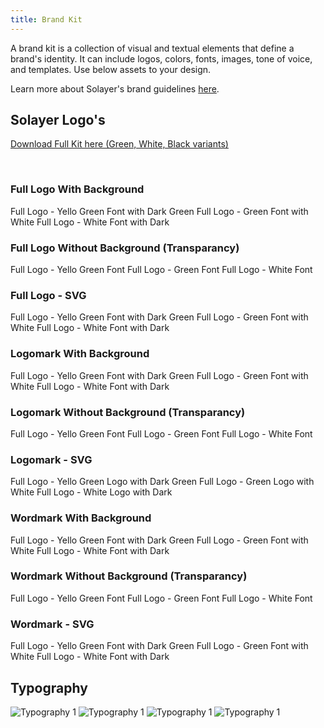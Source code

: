 ```yaml
---
title: Brand Kit
---
```


A brand kit is a collection of visual and textual elements that define a brand's identity. It can include logos, colors, fonts, images, tone of voice, and templates. Use below assets to your design.


Learn more about Solayer's brand guidelines [here](https://drive.google.com/drive/folders/1M8zgoynHuX7ynXzG4JuQW50l7QA333NJ).

## Solayer Logo's

[Download Full Kit here (Green, White, Black variants)](https://drive.google.com/drive/folders/1huL7HM-d8Hh0sNv8s6r1Z5iE9PLlR-1j)

<br/>

### Full Logo With Background

<CardGroup cols={3}>
<Card title="Yello-Green Font with Dark-Green" img="images/logo/JPG/fulllogo-gg.png">
  Full Logo - Yello Green Font with Dark Green
</Card>

<Card title="Green Font with White" img="images/logo/JPG/fulllogo-gw.jpg">
 Full Logo - Green Font with White
</Card>

<Card title="White Font with Dark" img="images/logo/JPG/fulllogo-wd.jpg">
  Full Logo - White Font with Dark
</Card>
</CardGroup>

### Full Logo Without Background (Transparancy)

<CardGroup cols={3}>
<Card title="Yello-Green Font" img="images/logo/PNG/fulllogo-dt.jpg.png">
  Full Logo - Yello Green Font
</Card>

<Card title="Green Font" img="images/logo/PNG/fulllogo-gt.jpg.png">
 Full Logo - Green Font
</Card>

<Card title="White Font" img="images/logo/PNG/fulllogo-wt.jpg.png">
  Full Logo - White Font
</Card>
</CardGroup>

### Full Logo - SVG

<CardGroup cols={3}>
<Card title="Yello-Green Font with Dark-Green" img="images/logo/SVG/fulllogo-gg.svg">
  Full Logo - Yello Green Font with Dark Green
</Card>

<Card title="Green Font with White" img="images/logo/SVG/fulllogo-gw.svg">
 Full Logo - Green Font with White
</Card>

<Card title="White Font with Dark" img="images/logo/SVG/fulllogo-wd.svg">
  Full Logo - White Font with Dark
</Card>
</CardGroup>

<br/>

### Logomark With Background

<CardGroup cols={3}>
<Card title="Yello-Green Logo with Dark-Green" img="images/logo/JPG/icon-gg.png">
  Full Logo - Yello Green Font with Dark Green
</Card>

<Card title="Green Logo with White" img="images/logo/JPG/icon-gw.jpg">
 Full Logo - Green Font with White
</Card>

<Card title="White Logo with Dark" img="images/logo/JPG/icon-wd.jpg">
  Full Logo - White Font with Dark
</Card>
</CardGroup>

### Logomark Without Background (Transparancy)

<CardGroup cols={3}>
<Card title="Yello-Green Logo" img="images/logo/PNG/icon-dt.png">
  Full Logo - Yello Green Font
</Card>

<Card title="Green Logo" img="images/logo/PNG/icon-gt.png">
 Full Logo - Green Font
</Card>

<Card title="White Logo" img="images/logo/PNG/icon-wt.png">
  Full Logo - White Font
</Card>
</CardGroup>

### Logomark - SVG

<CardGroup cols={3}>
<Card title="Yello-Green Logo with Dark-Green" img="images/logo/SVG/icon-gg.svg">
  Full Logo - Yello Green Logo with Dark Green
</Card>

<Card title="Green Logo with White" img="images/logo/SVG/icon-gw.jpg.svg">
 Full Logo - Green Logo with White
</Card>

<Card title="White Logo with Dark" img="images/logo/SVG/icon-wd.svg">
  Full Logo - White Logo with Dark
</Card>
</CardGroup>


<br/>

### Wordmark With Background

<CardGroup cols={3}>
<Card title="Yello-Green Font with Dark-Green" img="images/logo/JPG/wordmark-gg.jpg.png">
  Full Logo - Yello Green Font with Dark Green
</Card>

<Card title="Green Font with White" img="images/logo/JPG/wordmark-gw.jpg">
 Full Logo - Green Font with White
</Card>

<Card title="White Font with Dark" img="images/logo/JPG/wordmark-wd.jpg">
  Full Logo - White Font with Dark
</Card>
</CardGroup>

### Wordmark Without Background (Transparancy)

<CardGroup cols={3}>
<Card title="Yello-Green Font" img="images/logo/PNG/wordmark-dt.png">
  Full Logo - Yello Green Font
</Card>

<Card title="Green Font" img="images/logo/PNG/wordmark-gt.png">
 Full Logo - Green Font
</Card>

<Card title="White Font" img="images/logo/PNG/wordmark-wt.png">
  Full Logo - White Font
</Card>
</CardGroup>

### Wordmark - SVG

<CardGroup cols={3}>
<Card title="Yello-Green Font with Dark-Green" img="images/logo/SVG/wordmark-gg.svg">
  Full Logo - Yello Green Font with Dark Green
</Card>

<Card title="Green Font with White" img="images/logo/SVG/wordmark-gw.svg">
 Full Logo - Green Font with White
</Card>

<Card title="White Font with Dark" img="images/logo/SVG/wordmark-wd.svg">
  Full Logo - White Font with Dark
</Card>
</CardGroup>

<br/>




## Typography

<img src="/images/fonts/heading.png" className="w-1/2" alt="Typography 1" />
<img src="/images/fonts/main.png" className="w-1/2" alt="Typography 1" />
<img src="/images/fonts/paragraph.png" className="w-1/2" alt="Typography 1" />
<img src="/images/fonts/other.png" className="w-1/2" alt="Typography 1" />
